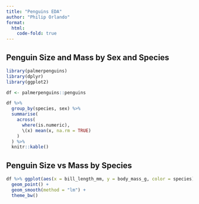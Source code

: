 ```yaml
---
title: "Penguins EDA"
author: "Philip Orlando"
format: 
  html:
    code-fold: true
---
```


## Penguin Size and Mass by Sex and Species

```r
library(palmerpenguins)
library(dplyr)
library(ggplot2)

df <- palmerpenguins::penguins
```

```r
df %>% 
  group_by(species, sex) %>%
  summarise(
    across(
      where(is.numeric),
      \(x) mean(x, na.rm = TRUE)
    )
  ) %>%
  knitr::kable()
```

## Penguin Size vs Mass by Species

```r
df %>% ggplot(aes(x = bill_length_mm, y = body_mass_g, color = species)) +
  geom_point() +
  geom_smooth(method = "lm") +
  theme_bw()
```
